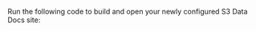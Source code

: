 
Run the following code to build and open your newly configured S3 Data Docs site:

```python name="tests/integration/docusaurus/deployment_patterns/aws_cloud_storage_pandas.py build_docs"
```
